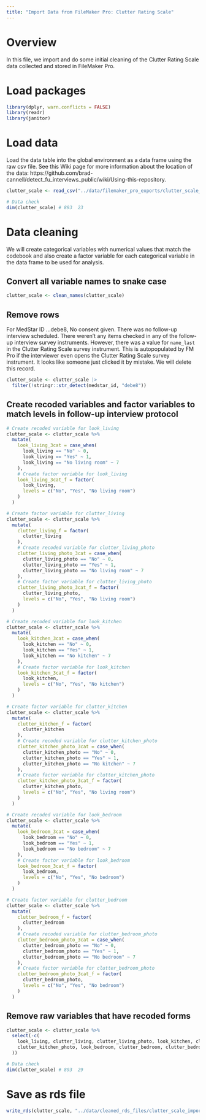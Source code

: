```yaml
---
title: "Import Data from FileMaker Pro: Clutter Rating Scale"
---
```


# Overview

In this file, we import and do some initial cleaning of the Clutter Rating Scale data collected and stored in FileMaker Pro.


# Load packages

```r
library(dplyr, warn.conflicts = FALSE)
library(readr)
library(janitor)
```


# Load data

Load the data table into the global environment as a data frame using the raw csv file. See this Wiki page for more information about the location of the data: https://github.com/brad-cannell/detect_fu_interviews_public/wiki/Using-this-repository. 

```r
clutter_scale <- read_csv("../data/filemaker_pro_exports/clutter_scale_import.csv")
```

```r
# Data check
dim(clutter_scale) # 893  23
```


# Data cleaning

We will create categorical variables with numerical values that match the codebook and also create a factor variable for each categorical variable in the data frame to be used for analysis.

## Convert all variable names to snake case

```r
clutter_scale <- clean_names(clutter_scale)
```

## Remove rows

For MedStar ID ...debe8, No consent given. There was no follow-up interview scheduled. There weren't any items checked in any of the follow-up interview survey instruments. However, there was a value for `name_last` in the Clutter Rating Scale survey instrument. This is autopopulated by FM Pro if the interviewer even opens the Clutter Rating Scale survey instrument. It looks like someone just clicked it by mistake. We will delete this record.

```r
clutter_scale <- clutter_scale |>
  filter(!stringr::str_detect(medstar_id, "debe8"))
```

## Create recoded variables and factor variables to match levels in follow-up interview protocol

```r
# Create recoded variable for look_living
clutter_scale <- clutter_scale %>%
  mutate(
    look_living_3cat = case_when(
      look_living == "No" ~ 0,
      look_living == "Yes" ~ 1,
      look_living == "No living room" ~ 7
    ),
    # Create factor variable for look_living
    look_living_3cat_f = factor(
      look_living,
      levels = c("No", "Yes", "No living room")
    )
  )
```

```r
# Create factor variable for clutter_living
clutter_scale <- clutter_scale %>%
  mutate(
    clutter_living_f = factor(
      clutter_living
    ),
    # Create recoded variable for clutter_living_photo
    clutter_living_photo_3cat = case_when(
      clutter_living_photo == "No" ~ 0,
      clutter_living_photo == "Yes" ~ 1,
      clutter_living_photo == "No living room" ~ 7
    ),
    # Create factor variable for clutter_living_photo
    clutter_living_photo_3cat_f = factor(
      clutter_living_photo,
      levels = c("No", "Yes", "No living room")
    )
  )
```

```r
# Create recoded variable for look_kitchen
clutter_scale <- clutter_scale %>%
  mutate(
    look_kitchen_3cat = case_when(
      look_kitchen == "No" ~ 0,
      look_kitchen == "Yes" ~ 1,
      look_kitchen == "No kitchen" ~ 7
    ),
    # Create factor variable for look_kitchen
    look_kitchen_3cat_f = factor(
      look_kitchen,
      levels = c("No", "Yes", "No kitchen")
    )
  )
```

```r
# Create factor variable for clutter_kitchen
clutter_scale <- clutter_scale %>%
  mutate(
    clutter_kitchen_f = factor(
      clutter_kitchen
    ),
    # Create recoded variable for clutter_kitchen_photo
    clutter_kitchen_photo_3cat = case_when(
      clutter_kitchen_photo == "No" ~ 0,
      clutter_kitchen_photo == "Yes" ~ 1,
      clutter_kitchen_photo == "No kitchen" ~ 7
    ),
    # Create factor variable for clutter_kitchen_photo
    clutter_kitchen_photo_3cat_f = factor(
      clutter_kitchen_photo,
      levels = c("No", "Yes", "No living room")
    )
  )
```

```r
# Create recoded variable for look_bedroom
clutter_scale <- clutter_scale %>%
  mutate(
    look_bedroom_3cat = case_when(
      look_bedroom == "No" ~ 0,
      look_bedroom == "Yes" ~ 1,
      look_bedroom == "No bedroom" ~ 7
    ),
    # Create factor variable for look_bedroom
    look_bedroom_3cat_f = factor(
      look_bedroom,
      levels = c("No", "Yes", "No bedroom")
    )
  )
```

```r
# Create factor variable for clutter_bedroom
clutter_scale <- clutter_scale %>%
  mutate(
    clutter_bedroom_f = factor(
      clutter_bedroom
    ),
    # Create recoded variable for clutter_bedroom_photo
    clutter_bedroom_photo_3cat = case_when(
      clutter_bedroom_photo == "No" ~ 0,
      clutter_bedroom_photo == "Yes" ~ 1,
      clutter_bedroom_photo == "No bedroom" ~ 7
    ),
    # Create factor variable for clutter_bedroom_photo
    clutter_bedroom_photo_3cat_f = factor(
      clutter_bedroom_photo,
      levels = c("No", "Yes", "No bedroom")
    )
  )
```

## Remove raw variables that have recoded forms

```r
clutter_scale <- clutter_scale %>%
  select(-c(
    look_living, clutter_living, clutter_living_photo, look_kitchen, clutter_kitchen,
    clutter_kitchen_photo, look_bedroom, clutter_bedroom, clutter_bedroom_photo
  ))
```

```r
# Data check
dim(clutter_scale) # 893  29
```


# Save as rds file

```r
write_rds(clutter_scale, "../data/cleaned_rds_files/clutter_scale_import.rds")
```
